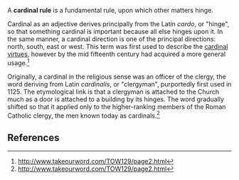 {{dated prod|concern = {{{concern|[[WP:NOT]] a dictionary, dictionary-like source, really belongs at Wikitionary, no great expansion of notability of term itself.}}}|month = December|day = 28|year = 2007|time = 07:35|timestamp = 20071228073506}}
<!-- Do not use the "dated prod" template directly; the above line is generated by "subst:prod|reason" -->
A '''cardinal rule''' is a fundamental rule, upon which other matters hinge. 

Cardinal as an adjective derives principally from the Latin ''cardo'', or "hinge", so that something cardinal is important because all else hinges upon it.  In the same manner, a cardinal direction is one of the principal directions: north, south, east or west. This term was first used to describe the [[cardinal virtues]], however by the mid fifteenth century had acquired a more general usage.<ref>http://www.takeourword.com/TOW129/page2.html</ref> 

Originally, a cardinal in the religious sense was an officer of the clergy, the word deriving from Latin ''cardinalis'', or "clergyman", purportedly first used in 1125. The etymological link is that a clergyman is attached to the Church much as a door is attached to a building by its hinges.  The word gradually shifted so that it applied only to the higher-ranking members of the Roman Catholic clergy, the men known today as cardinals.<ref>http://www.takeourword.com/TOW129/page2.html</ref>

== References ==
<references/>

{{language-stub}}